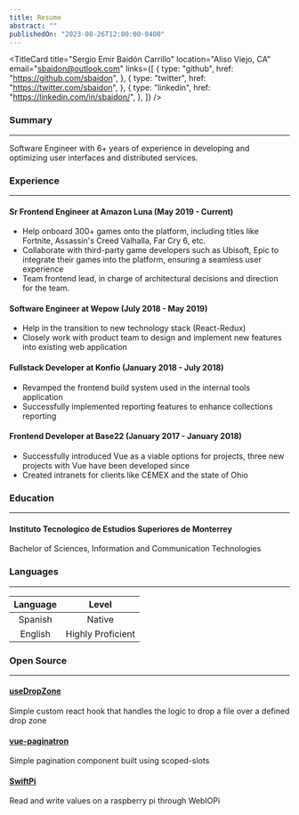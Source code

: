 ```yaml
---
title: Resume
abstract: ""
publishedOn: "2023-08-26T12:00:00-0400"
---
```


<TitleCard
  title="Sergio Emir Baidón Carrillo"
  location="Aliso Viejo, CA"
  email="sbaidon@outlook.com"
  links={[
    {
      type: "github",
      href: "https://github.com/sbaidon",
    },
    {
      type: "twitter",
      href: "https://twitter.com/sbaidon",
    },
    {
      type: "linkedin",
      href: "https://linkedin.com/in/sbaidon/",
    },
  ]}
/>

### Summary

---

Software Engineer with 6+ years of experience in developing and optimizing user interfaces and distributed services.

### Experience

---

#### Sr Frontend Engineer at Amazon Luna **(May 2019 - Current)**

- Help onboard 300+ games onto the platform, including titles like
  Fortnite, Assassin's Creed Valhalla, Far Cry 6, etc.
- Collaborate with third-party game developers such as Ubisoft, Epic
  to integrate their games into the platform, ensuring a seamless user
  experience
- Team frontend lead, in charge of architectural decisions and direction for the team.

#### Software Engineer at Wepow **(July 2018 - May 2019)**

- Help in the transition to new technology stack (React-Redux)
- Closely work with product team to design and implement new features into existing web application

#### Fullstack Developer at Konfio **(January 2018 - July 2018)**

- Revamped the frontend build system used in the internal tools application
- Successfully implemented reporting features to enhance collections reporting

#### Frontend Developer at Base22 **(January 2017 - January 2018)**

- Successfully introduced Vue as a viable options for projects, three new projects with Vue have been developed since
- Created intranets for clients like CEMEX and the state of Ohio

### Education

---

#### Instituto Tecnologico de Estudios Superiores de Monterrey

Bachelor of Sciences, Information and Communication Technologies

### Languages

---

| Language |       Level       |
| :------: | :---------------: |
| Spanish  |      Native       |
| English  | Highly Proficient |

### Open Source

---

#### [useDropZone](https://github.com/sbaidon/useDropZone)

Simple custom react hook that handles the logic to drop a file over a defined drop zone

#### [vue-paginatron](https://github.com/sbaidon/vue-paginatron)

Simple pagination component built using scoped-slots

#### [SwiftPi](https://github.com/sbaidon/SwiftPi)

Read and write values on a raspberry pi through WebIOPi
